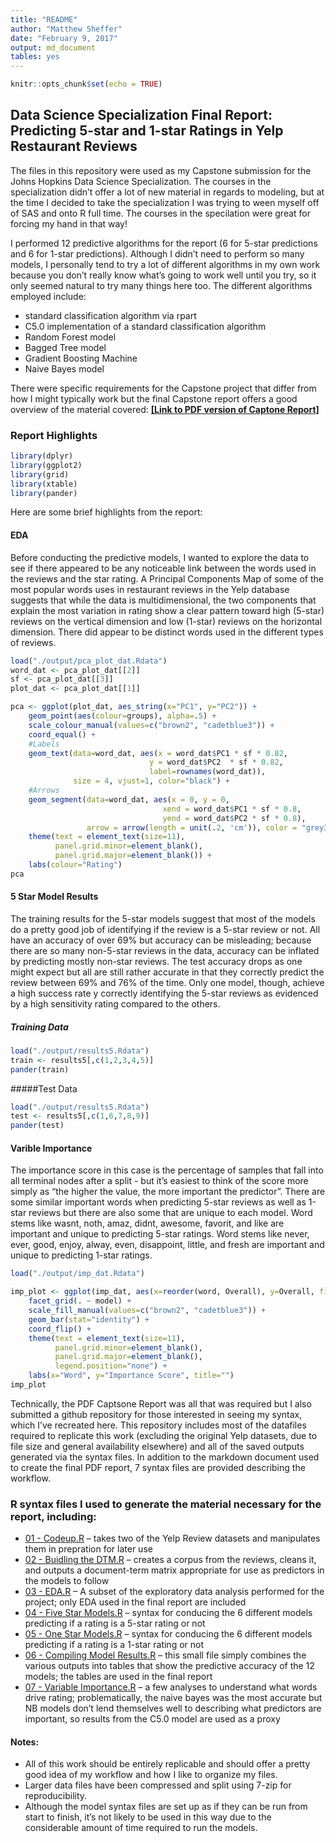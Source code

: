 ```yaml
---
title: "README"
author: "Matthew Sheffer"
date: "February 9, 2017"
output: md_document
tables: yes
---
```


```r
knitr::opts_chunk$set(echo = TRUE)
```

## Data Science Specialization Final Report:  Predicting 5-star and 1-star Ratings in Yelp Restaurant Reviews

The files in this repository were used as my Capstone submission for the Johns Hopkins Data Science Specialization.  The courses in the specialization didn't offer a lot of new material in regards to modeling, but at the time I decided to take the specialization I was trying to ween myself off of SAS and onto R full time.  The courses in the specilation were great for forcing my hand in that way!

I performed 12 predictive algorithms for the report (6 for 5-star predictions and 6 for 1-star predictions).  Although I didn't need to perform so many models, I personally tend to try a lot of different algorithms in my own work because you don't really know what's going to work well until you try, so it only seemed natural to try many things here too. The different algorithms employed include:

* standard classification algorithm via rpart
* C5.0 implementation of a standard classification algorithm
* Random Forest model
* Bagged Tree model
* Gradient Boosting Machine
* Naive Bayes model

There were specific requirements for the Capstone project that differ from how I might typically work but the final Capstone report offers a good overview of the material covered:  [**[Link to PDF version of Captone Report]**](https://github.com/msheffer2/Data-Science-Specialization/blob/master/report/Capstone_Report.pdf)

### Report Highlights

```r
library(dplyr)
library(ggplot2)
library(grid)
library(xtable)
library(pander)
```

Here are some brief highlights from the report:

#### EDA

Before conducting the predictive models, I wanted to explore the data to see if there appeared to be any noticeable link between the words used in the reviews and the star rating.  A Principal Components Map of some of the most popular words uses in restaurant reviews in the Yelp database suggests that while the data is multidimensional, the two components that explain the most variation in rating show a clear pattern toward high (5-star) reviews on the vertical dimension and low (1-star) reviews on the horizontal dimension.  There did appear to be distinct words used in the different types of reviews.

```r
load("./output/pca_plot_dat.Rdata")
word_dat <- pca_plot_dat[[2]]
sf <- pca_plot_dat[[3]]
plot_dat <- pca_plot_dat[[1]]

pca <- ggplot(plot_dat, aes_string(x="PC1", y="PC2")) + 
    geom_point(aes(colour=groups), alpha=.5) + 
    scale_colour_manual(values=c("brown2", "cadetblue3")) + 
    coord_equal() + 
    #Labels
    geom_text(data=word_dat, aes(x = word_dat$PC1 * sf * 0.82, 
                               y = word_dat$PC2  * sf * 0.82, 
                               label=rownames(word_dat)), 
              size = 4, vjust=1, color="black") + 
    #Arrows
    geom_segment(data=word_dat, aes(x = 0, y = 0, 
                                  xend = word_dat$PC1 * sf * 0.8, 
                                  yend = word_dat$PC2 * sf * 0.8), 
                 arrow = arrow(length = unit(.2, 'cm')), color = "grey30") + 
    theme(text = element_text(size=11), 
          panel.grid.minor=element_blank(),
          panel.grid.major=element_blank()) +
    labs(colour="Rating")
pca
```


#### 5 Star Model Results

The training results for the 5-star models suggest that most of the models do a pretty good job of identifying if the review is a 5-star review or not.  All have an accuracy of over 69% but accuracy can be misleading; because there are so many non-5-star reviews in the data, accuracy can be inflated by predicting mostly non-star reviews.  The test accuracy drops as one might expect but all are still rather accurate in that they correctly predict the review between 69% and 76% of the time.  Only one model, though, achieve a high success rate y correctly identifying the 5-star reviews as evidenced by a high sensitivity rating compared to the others.  

##### Training Data
```r
load("./output/results5.Rdata")
train <- results5[,c(1,2,3,4,5)]
pander(train)

```

#####Test Data
```r
load("./output/results5.Rdata")
test <- results5[,c(1,6,7,8,9)]
pander(test)
```

#### Varible Importance

The importance score in this case is the percentage of samples that fall into all terminal nodes after a split - but it's easiest to think of the score more simply as "the higher the value, the more important the predictor". There are some similar important words when predicting 5-star reviews as well as 1-star reviews but there are also some that are unique to each model.  Word stems like wasnt, noth, amaz, didnt, awesome, favorit, and like are important and unique to predicting 5-star ratings.  Word stems like never, ever, good, enjoy, alway, even, disappoint, little, and fresh are important and unique to predicting 1-star ratings.

```r
load("./output/imp_dat.Rdata")

imp_plot <- ggplot(imp_dat, aes(x=reorder(word, Overall), y=Overall, fill=model)) +
    facet_grid(. ~ model) + 
    scale_fill_manual(values=c("brown2", "cadetblue3")) +
    geom_bar(stat="identity") +
    coord_flip() +
    theme(text = element_text(size=11), 
          panel.grid.minor=element_blank(),
          panel.grid.major=element_blank(),
          legend.position="none") +
    labs(x="Word", y="Importance Score", title="")
imp_plot
```

Technically, the PDF Captsone Report was all that was required but I also submitted a github repository for those interested in seeing my syntax, which I've recreated here.  This repository includes most of the datafiles required to replicate this work (excluding the original Yelp datasets, due to file size and general availability elsewhere) and all of the saved outputs generated via the syntax files.  In addition to the markdown document used to create the final PDF report, 7 syntax files are provided describing the workflow.

### R syntax files I used to generate the material necessary for the report, including:
* [01 - Codeup.R](https://github.com/msheffer2/Data-Science-Specialization/blob/master/01%20-%20Codeup.R) -- takes two of the Yelp Review datasets and manipulates them in prepration for later use
* [02 - Buidling the DTM.R](https://github.com/msheffer2/Data-Science-Specialization/blob/master/02%20-%20Building%20the%20DTM.R) -- creates a corpus from the reviews, cleans it, and outputs a document-term matrix appropriate for use as predictors in the models to follow
* [03 - EDA.R](https://github.com/msheffer2/Data-Science-Specialization/blob/master/03%20-%20EDA.R) -- A subset of the exploratory data analysis performed for the project; only EDA used in the final report are included 
* [04 - Five Star Models.R](https://github.com/msheffer2/Data-Science-Specialization/blob/master/04%20-%20Five%20Star%20Models.R) -- syntax for conducing the 6 different models predicting if a rating is a 5-star rating or not 
* [05 - One Star Models.R](https://github.com/msheffer2/Data-Science-Specialization/blob/master/05%20-%20One%20Star%20Models.R) -- syntax for conducing the 6 different models predicting if a rating is a 1-star rating or not
* [06 - Compiling Model Results.R](https://github.com/msheffer2/Data-Science-Specialization/blob/master/06%20-%20Compiling%20Model%20Results.R) -- this small file simply combines the various outputs into tables that show the predictive accuracy of the 12 models; the tables are used in the final report
* [07 - Variable Importance.R](https://github.com/msheffer2/Data-Science-Specialization/blob/master/07%20-%20Variable%20Importance.R) -- a few analyses to understand what words drive rating; problematically, the naive bayes was the most accurate but NB models don't lend themselves well to describing what predictors are important, so results from the C5.0 model are used as a proxy

#### Notes:
* All of this work should be entirely replicable and should offer a pretty good idea of my workflow and how I like to organize my files.
* Larger data files have been compressed and split using 7-zip for reproducibility.
* Although the model syntax files are set up as if they can be run from start to finish, it's not likely to be used in this way due to the considerable amount of time required to run the models.

